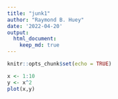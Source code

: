 ```yaml
---
title: "junk1"
author: "Raymond B. Huey"
date: '2022-04-20'
output:
  html_document:
    keep_md: true
---
```


```r
knitr::opts_chunk$set(echo = TRUE)
```
```r
x <- 1:10
y <- x^2
plot(x,y)
```

